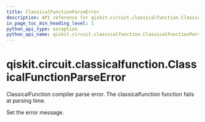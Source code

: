 ```yaml
---
title: ClassicalFunctionParseError
description: API reference for qiskit.circuit.classicalfunction.ClassicalFunctionParseError
in_page_toc_min_heading_level: 1
python_api_type: exception
python_api_name: qiskit.circuit.classicalfunction.ClassicalFunctionParseError
---
```


<span id="qiskit-circuit-classicalfunction-classicalfunctionparseerror" />

# qiskit.circuit.classicalfunction.ClassicalFunctionParseError

<Class id="qiskit.circuit.classicalfunction.ClassicalFunctionParseError" isDedicatedPage={true} github="https://github.com/qiskit/qiskit/tree/stable/0.46/qiskit/circuit/classicalfunction/exceptions.py" signature="qiskit.circuit.classicalfunction.ClassicalFunctionParseError(*message)" modifiers="exception">
  ClassicalFunction compiler parse error. The classicalfunction function fails at parsing time.

  Set the error message.
</Class>

